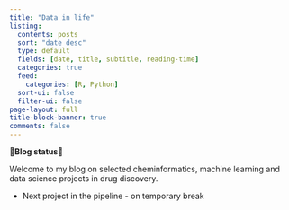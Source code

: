 ```yaml
---
title: "Data in life"
listing:
  contents: posts
  sort: "date desc"
  type: default
  fields: [date, title, subtitle, reading-time]
  categories: true
  feed: 
    categories: [R, Python]
  sort-ui: false
  filter-ui: false
page-layout: full
title-block-banner: true
comments: false
---
```


**🌟Blog status🌟**

Welcome to my blog on selected cheminformatics, machine learning and data science projects in drug discovery.

-   Next project in the pipeline - on temporary break

<br>

<a rel="me" href="https://fosstodon.org/@jhylin"></a>
